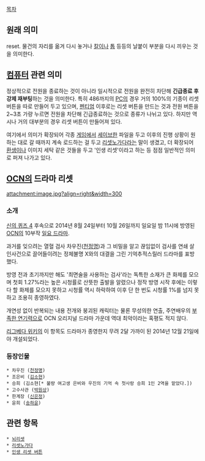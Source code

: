 [[목차]]

== 원래 의미 ==
reset. 물건의 자리를 옮겨 다시 놓거나 [[칼]]이나 [[톱]] 등등의 날붙이 부분을 다시 끼우는 것을 의미한다.


== [[컴퓨터]] 관련 의미 ==
정상적으로 전원을 종료하는 것이 아니라 일시적으로 전원을 완전히 차단해 '''긴급종료 후 강제 재부팅'''하는 것을 의미한다. 특히 486까지의 [[PC]]의 경우 거의 100%의 기종이 리셋 버튼을 따로 만들어 두고 있으며, [[펜티엄]] 이후로는 리셋 버튼을 만드는 것과 전원 버튼을 2~3초 가량 누르면 전원을 차단해 긴급종료하는 것으로 종류가 나뉘고 있다. 하지만 역시나 거의 대부분의 경우 리셋 버튼이 만들어져 있다.

여기에서 의미가 확장되어 각종 [[게임]]에서 [[세이브]]한 파일을 두고 이후의 진행 상황이 원하는 대로 갈 때까지 계속 로드하는 걸 두고 [[리셋노가다]]라는 말이 생겼고, 더 확장되어 [[환생]]이나 이미지 세탁 같은 것들을 두고 '인생 리셋'이라고 하는 등 점점 일반적인 의미로 퍼져 나가고 있다.

== [[OCN]]의 드라마 리셋 ==
attachment:image.jpg?align=right&width=300

=== 소개 ===
[[신의 퀴즈|신의 퀴즈 4]] 후속으로 2014년 8월 24일부터 10월 26일까지 일요일 밤 11시에 방영된 [[OCN]]의 10부작 [[주말 드라마|일요 드라마]].

과거를 잊으려는 열혈 검사 차우진([[천정명]])과 그 비밀을 알고 끊임없이 검사를 연쇄 살인사건으로 끌어들이려는 정체불명 X와의 대결을 그린 기억추적스릴러 드라마를 표방했다. 

방영 전과 초기까지만 해도 '최면술을 사용하는 검사'라는 독특한 소재가 큰 화제를 모으며 첫회 1.27%라는 높은 시청률로 산뜻한 출발을 알렸으나 정작 방영 시작 후에는 이렇다 할 화제를 모으지 못하고 시청률 역시 하락하여 이후 단 한 번도 시청률 1%를 넘지 못하고 조용히 종영하였다. 

개연성 없이 반복되는 내용 전개와 붕괴된 캐릭터는 물론 무성의한 연출, 주연배우의 [[발연기|부족한 연기력]]으로 OCN 오리지널 드라마 가운데 역대 최악이라는 혹평도 적지 않다. 

[[리그베다 위키]]의 이 항목도 드라마가 종영한지 무려 2달 가까이 된 2014년 12월 21일에야 개설되었다. 
=== 등장인물 ===
 * 차우진 ([[천정명]])
 * 조은비 ([[김소현]])
 * 승희 (김소현[* 불량 여고생 은비와 우진의 기억 속 첫사랑 승희 1인 2역을 맡았다.])
 * 고수사관 ([[박원상]])
 * 한계장 ([[신은정]])
 * 윤희 ([[송하윤]])

== 관련 항목 ==
 * [[뇌리셋]]
 * [[리셋노가다]]
 * [[인생 리셋 버튼]]

